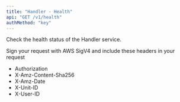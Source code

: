 ```yaml
---
title: "Handler - Health"
api: "GET /v1/health"
authMethod: "key"
---
```


Check the health status of the Handler service.

<Note>
  Sign your request with AWS SigV4 and include these headers in your request

  - Authorization
  - X-Amz-Content-Sha256
  - X-Amz-Date
  - X-Unit-ID
  - X-User-ID
</Note>